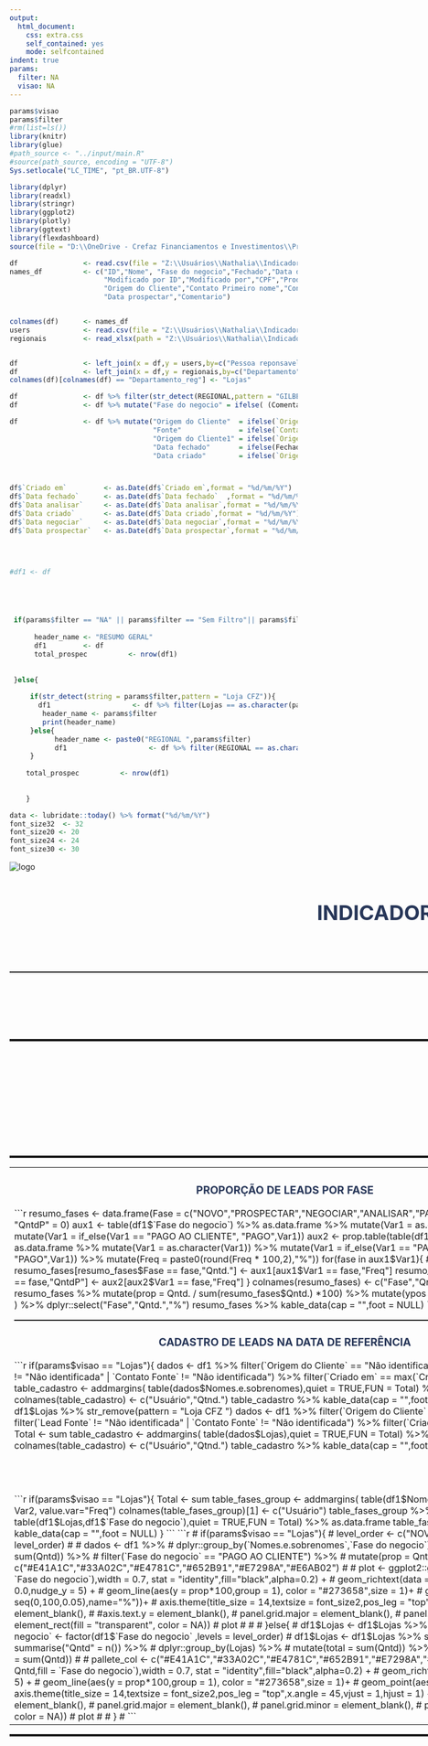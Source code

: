 ```yaml
---
output:
  html_document:
    css: extra.css
    self_contained: yes
    mode: selfcontained
indent: true
params:
  filter: NA
  visao: NA
---
```



<style type="text/css">
.main-container {
  max-width: 1920px;
  margin-left: auto;
  margin-right: auto;
}
</style>


```r
params$visao
params$filter
#rm(list=ls())
library(knitr)
library(glue)
#path_source <- "../input/main.R"
#source(path_source, encoding = "UTF-8")
Sys.setlocale("LC_TIME", "pt_BR.UTF-8")

library(dplyr)
library(readxl)
library(stringr)
library(ggplot2)
library(plotly)
library(ggtext)
library(flexdashboard)
source(file = "D:\\OneDrive - Crefaz Financiamentos e Investimentos\\Projeto_Leads_Bitrix\\Dash_Leads_Britrix_V2\\funcoes.R",encoding = "UTF-8")

df                <- read.csv(file = "Z:\\Usuários\\Nathalia\\IndicadoresVendasBitrix\\report-bitrix.csv",sep = ";")
names_df          <- c("ID","Nome", "Fase do negocio","Fechado","Data de inicio","Pessoa reponsavel ID","Pessoa responsável","Criado em","Modificado em",
                       "Modificado por ID","Modificado por","CPF","Produto Crefaz","Valor do emprestimo","Desafio","Fase automacao","Lead Fonte",
                       "Origem do Cliente","Contato Primeiro nome","Contato sobrenome","Contato Fonte","Data prevista de fechamento","Data negociar","Data analisar",
                       "Data prospectar","Comentario")


colnames(df)      <- names_df
users             <- read.csv(file = "Z:\\Usuários\\Nathalia\\IndicadoresVendasBitrix\\users.xls.csv",sep = ";")   
regionais         <- read_xlsx(path = "Z:\\Usuários\\Nathalia\\IndicadoresVendasBitrix\\regionais.xlsx",sheet = "Planilha1")


df                <- left_join(x = df,y = users,by=c("Pessoa reponsavel ID"="ID"),keep=TRUE,suffix = c("_LEADS","_users"))
df                <- left_join(x = df,y = regionais,by=c("Departamento"="Departamento"),keep=TRUE,suffix = c("_LEADS","_reg"))
colnames(df)[colnames(df) == "Departamento_reg"] <- "Lojas"

df                <- df %>% filter(str_detect(REGIONAL,pattern = "GILBERTO FELICIO") | str_detect(REGIONAL,pattern = "MAYSA CARVALHO") | str_detect(REGIONAL,pattern = "SC"))
df                <- df %>% mutate("Fase do negocio" = ifelse( (Comentario == "") & (`Fase do negocio` == "PROSPECTAR"),"NOVO", `Fase do negocio`))

df                <- df %>% mutate("Origem do Cliente"  = ifelse(`Origem do Cliente` == "","Não identificada",`Origem do Cliente`),
                                   "Fonte"              = ifelse(`Contato Fonte` =="",`Lead Fonte`,`Contato Fonte`),
                                   "Origem do Cliente1" = ifelse(`Origem do Cliente` == "Fonte" & `Contato Fonte` == "" & `Lead Fonte` == "","Fonte (erro de tabulação)",ifelse(Fonte != "","Fonte",`Origem do Cliente`)),
                                   "Data fechado"       = ifelse(Fechado == "Sim",`Data prevista de fechamento`, NA),
                                   "Data criado"        = ifelse(`Origem do Cliente1` == "Fonte"| `Origem do Cliente1` =="Não identificada",NA,`Criado em`))



df$`Criado em`         <- as.Date(df$`Criado em`,format = "%d/%m/%Y")
df$`Data fechado`      <- as.Date(df$`Data fechado`  ,format = "%d/%m/%Y")
df$`Data analisar`     <- as.Date(df$`Data analisar`,format = "%d/%m/%Y")
df$`Data criado`       <- as.Date(df$`Data criado`,format = "%d/%m/%Y")
df$`Data negociar`     <- as.Date(df$`Data negociar`,format = "%d/%m/%Y")
df$`Data prospectar`   <- as.Date(df$`Data prospectar`,format = "%d/%m/%Y")
 



#df1 <- df





 if(params$filter == "NA" || params$filter == "Sem Filtro"|| params$filter =="RESUMO GERAL"){
      
      header_name <- "RESUMO GERAL"
      df1         <- df
      total_prospec          <- nrow(df1)
    
      
 }else{
    
     if(str_detect(string = params$filter,pattern = "Loja CFZ")){
       df1                    <- df %>% filter(Lojas == as.character(params$filter))
        header_name <- params$filter
        print(header_name)
     }else{
           header_name <- paste0("REGIONAL ",params$filter)
           df1                    <- df %>% filter(REGIONAL == as.character(params$filter))
     }
    
    total_prospec          <- nrow(df1)
   
   
    }

data <- lubridate::today() %>% format("%d/%m/%Y")
font_size32  <- 32
font_size20 <- 20
font_size24 <- 24
font_size30 <- 30
```



<div class='parent', style="width: 1920px;"> 


<div class="left"><img src='logo.png' alt='logo'/></div>
<h1  style="color:#273658;font-weight:bold;text-align:center;padding-top:-20px;font-size:36px"> INDICADORES DO FLUXO DE VENDAS DO BITRIX  </h1>
<div class="right" style="color:#273658;font-size:18px;font-weight:bold;text-align:center;">`r data` <br> DATA DE REFERÊNCIA</div>
<hr style="width:100%;text-align:center;margin-left:0;height:2px;color:#652B91;border-width: 1px;">
<h2 style="color:#E4781C;text-align:center;font-weight:bold;font-size:34px"> `r header_name` </h2>
<hr style="width:100%;text-align:center;margin-left:0;height:4px;color:#652B91;border-width: 1px;">




<h1 style="color:#273658;text-align:center;font-weight:bold;font-size:32px">  `r total_prospec`  </h1> 
<h3 style="color:#273658;text-align:center;font-weight:bold;font-size:32px">  Total  </h3>  
<hr style="width:100%;text-align:center;margin-left:0;height:4px;color:#652B91;border-width: 2px;">



<table>
  <tr>
    <td valign="top" style="width: 960px;font-size:`r font_size30`px;">
    
<h3 style='color:#273658;text-align:center;font-weight:bold;'>PROPORÇÃO DE LEADS POR FASE</h3>
    ```r
 resumo_fases           <- data.frame(Fase = c("NOVO","PROSPECTAR","NEGOCIAR","ANALISAR","PAGO","DESAFIO"), Qntd. = 0, "QntdP" = 0)
  
  aux1                   <- table(df1$`Fase do negocio`) %>% as.data.frame %>%
    mutate(Var1 = as.character(Var1)) %>%
    mutate(Var1 = if_else(Var1 == "PAGO AO CLIENTE", "PAGO",Var1))
  
  aux2                   <- prop.table(table(df1$`Fase do negocio`)) %>%
    as.data.frame %>%
    mutate(Var1 = as.character(Var1)) %>%
    mutate(Var1 = if_else(Var1 == "PAGO AO CLIENTE", "PAGO",Var1)) %>%
    mutate(Freq = paste0(round(Freq * 100,2),"%"))
  
  
  for(fase in aux1$Var1){
    #print(fase)
    resumo_fases[resumo_fases$Fase == fase,"Qntd."] <- aux1[aux1$Var1 == fase,"Freq"]
    resumo_fases[resumo_fases$Fase == fase,"QntdP"] <- aux2[aux2$Var1 == fase,"Freq"]
    
  }
  
  colnames(resumo_fases) <- c("Fase","Qntd.","%")
  resumo_fases <- resumo_fases  %>%
    mutate(prop = Qntd. / sum(resumo_fases$Qntd.) *100) %>%
    mutate(ypos = cumsum(prop)- 0.5*prop ) %>%
    dplyr::select("Fase","Qntd.","%")
   

    resumo_fases %>% kable_data(cap = "",foot = NULL)

```
<hr style="width:100%;text-align:center;margin-left:0;height:2px;color:#652B91;border-width: 1px;">
<h3 style='color:#273658;text-align:center;font-weight:bold;'>CADASTRO DE LEADS NA DATA DE REFERÊNCIA</h3>
```r

  if(params$visao == "Lojas"){
      dados <- df1 %>% 
          filter(`Origem do Cliente` == "Não identificada") %>%
          filter(`Lead Fonte` != "Não identificada" | `Contato Fonte` != "Não identificada") %>%
          filter(`Criado em` == max(`Criado em`))
        
       Total <- sum
        table_cadastro <- addmargins( table(dados$Nomes.e.sobrenomes),quiet = TRUE,FUN = Total) %>% as.data.frame
        colnames(table_cadastro) <- c("Usuário","Qtnd.")
        table_cadastro %>% kable_data(cap = "",foot = NULL)
        
    
  }else{
    df1$Lojas <- df1$Lojas %>% str_remove(pattern = "Loja CFZ ")
      dados <- df1 %>% 
          filter(`Origem do Cliente` == "Não identificada") %>%
          filter(`Lead Fonte` != "Não identificada" | `Contato Fonte` != "Não identificada") %>%
          filter(`Criado em` == max(`Criado em`))
        
        Total <- sum
        table_cadastro <- addmargins( table(dados$Lojas),quiet = TRUE,FUN = Total) %>% as.data.frame
        colnames(table_cadastro) <- c("Usuário","Qtnd.")
        table_cadastro  %>% kable_data(cap = "",foot = NULL)
    
    
  }
  

```

    </td>

<td valign="top" style="width: 960px;font-size:`r font_size30`px;">

<h3 style='color:#273658;text-align:center;font-weight:bold;'>PROPORÇÃO E QUANTIDADE DE LEADS PAGOS</h3> 
```r


if(params$visao == "Lojas"){
    
     dados <- df1 %>% 
      dplyr::group_by(`Nomes.e.sobrenomes`,`Fase do negocio`) %>% 
      filter(`Fase do negocio` != "NOVO")  %>% 
      summarise("Qntd" = n()) %>%
      dplyr::group_by(`Nomes.e.sobrenomes`) %>% 
      mutate(total = sum(Qntd)) %>%
      filter(`Fase do negocio` == "PAGO AO CLIENTE")  %>% 
      mutate(prop = (Qntd/total)*100)
    colnames(dados) <- c("Usuário","Fase","Qntd.","Total","Conversão")
    dados  <- dados %>% dplyr::select(`Usuário`,Qntd.,Total,`Conversão`) %>% dplyr::arrange(desc(`Conversão`))
   
    dados  %>% kable_data(cap = "",foot = NULL)
  
}else{
  df1$Lojas <- df1$Lojas %>% str_remove(pattern = "Loja CFZ ")
     dados <- df1 %>% 
      dplyr::group_by(Lojas,`Fase do negocio`) %>% 
      filter(`Fase do negocio` != "NOVO")  %>% 
      summarise("Qntd" = n()) %>%
      dplyr::group_by(Lojas) %>% 
      mutate(total = sum(Qntd)) %>%
      filter(`Fase do negocio` == "PAGO AO CLIENTE")  %>% 
      mutate(prop = (Qntd/total)*100)
    colnames(dados) <- c("Lojas","Fase","Qntd.","Total","Conversão")
    dados  <- dados %>% dplyr::select(Lojas,Qntd.,Total,`Conversão`) %>% dplyr::arrange(desc(`Conversão`))
   
    dados  %>% kable_data(cap = "",foot = NULL)
  
}
 
```
</td>
</tr>
  <tr>
     
<td valign="top"  colspan="3" style="width: 1920;font-size:`r font_size30`px;">
<h3 style='color:#273658;text-align:center;font-weight:bold;'>CONTATO EM CADA FASE</h3>    
```r

  if(params$visao == "Lojas"){
    Total <- sum  
   table_fases_group <- addmargins( table(df1$Nomes.e.sobrenomes,df1$`Fase do negocio`),quiet = TRUE,FUN = Total) %>% as.data.frame
    
   table_fases_group <- reshape2::dcast(table_fases_group, Var1 ~ Var2, value.var="Freq") 
   colnames(table_fases_group)[1] <- c("Usuário")
   table_fases_group %>% kable_data(cap = "",foot = NULL)
        
    
  }else{
    df1$Lojas <- df1$Lojas %>% str_remove(pattern = "Loja CFZ ")
     Total <- sum  
   table_fases_group <- addmargins( table(df1$Lojas,df1$`Fase do negocio`),quiet = TRUE,FUN = Total) %>% as.data.frame
    
   table_fases_group <- reshape2::dcast(table_fases_group, Var1 ~ Var2, value.var="Freq") 
   colnames(table_fases_group)[1] <- c("Lojas")
   table_fases_group %>% kable_data(cap = "",foot = NULL)
    
    
  }
  

```


```r
# if(params$visao == "Lojas"){
#      level_order           <- c("NOVO","PROSPECTAR","NEGOCIAR","ANALISAR","PAGO AO CLIENTE","DESAFIO")
#     df1$`Fase do negocio` <- factor(df1$`Fase do negocio` ,levels = level_order)
#     
#     dados <- df1 %>% 
#       dplyr::group_by(`Nomes.e.sobrenomes`,`Fase do negocio`) %>% 
#       filter(`Fase do negocio` != "NOVO")  %>% 
#       summarise("Qntd" = n()) %>%
#       dplyr::group_by(`Nomes.e.sobrenomes`) %>% 
#       mutate(total = sum(Qntd)) %>%
#       filter(`Fase do negocio` == "PAGO AO CLIENTE")  %>% 
#       mutate(prop = Qntd/total)
#       
#      totals <- dados %>%
#       group_by(`Nomes.e.sobrenomes`) %>%
#       summarize(total = sum(Qntd))
#     
#     pallete_col <- c("#E41A1C","#33A02C","#E4781C","#652B91","#E7298A","#E6AB02")
#    
#     plot <- ggplot2::ggplot(dados, aes(x = reorder(`Nomes.e.sobrenomes`,-`Qntd`), label=Qntd)) +
#       scale_fill_manual(values = pallete_col)+
#       geom_bar(aes( y = Qntd,fill = `Fase do negocio`),width = 0.7, stat = "identity",fill="black",alpha=0.2) +
#       geom_richtext(data = dados,aes(`Nomes.e.sobrenomes`, prop*100,label=paste0("<b>",round(prop*100,2),"</b>"), fill = NULL),color=c("#E4781C"),fontface="bold",nudge_x = 0.0,nudge_y = 5) +
#       geom_line(aes(y = prop*100,group = 1), color = "#273658",size = 1)+
#       geom_point(aes(y = prop*100),color="black",size = 2.2)+
#      scale_y_continuous( name = "Qntd", sec.axis = sec_axis(~./100,breaks = seq(0,100,0.05),name="%"))+
#       axis.theme(title_size = 14,textsize = font_size2,pos_leg = "top",x.angle = 45,vjust = 1,hjust = 1) +
#       labs(x = "",y = "", title ="")+
#       theme(#axis.ticks.x = element_blank(),
#             #axis.text.x = element_blank(),
#             #axis.ticks.y = element_blank(),
#             #axis.text.y = element_blank(),
#             panel.grid.major = element_blank(),
#             panel.grid.minor = element_blank(),
#             panel.border = element_blank(),
#             panel.background = element_rect(fill = "transparent",colour = NA),
#             plot.background = element_rect(fill = "transparent", color = NA))
#     plot
#   
#   
# }else{
#   df1$Lojas <- df1$Lojas %>% str_remove(pattern = "Loja CFZ ")
#      level_order           <- c("NOVO","PROSPECTAR","NEGOCIAR","ANALISAR","PAGO AO CLIENTE","DESAFIO")
#     df1$`Fase do negocio` <- factor(df1$`Fase do negocio` ,levels = level_order)
#     df1$Lojas <- df1$Lojas %>% str_remove(pattern = "Loja CFZ ")
#     dados <- df1 %>% 
#       dplyr::group_by(Lojas,`Fase do negocio`) %>% 
#       filter(`Fase do negocio` != "NOVO")  %>% 
#       summarise("Qntd" = n()) %>%
#       dplyr::group_by(Lojas) %>% 
#       mutate(total = sum(Qntd)) %>%
#       filter(`Fase do negocio` == "PAGO AO CLIENTE")  %>% 
#       mutate(prop = Qntd/total)
#       
#      totals <- dados %>%
#       group_by(Lojas) %>%
#       summarize(total = sum(Qntd))
#     
#     pallete_col <- c("#E41A1C","#33A02C","#E4781C","#652B91","#E7298A","#E6AB02")
#    
#     plot <- ggplot2::ggplot(dados, aes(x = reorder(Lojas,-`Qntd`), label=Qntd)) +
#       scale_fill_manual(values = pallete_col)+
#       geom_bar(aes( y = Qntd,fill = `Fase do negocio`),width = 0.7, stat = "identity",fill="black",alpha=0.2) +
#       geom_richtext(data = dados,aes(Lojas, prop*100,label=paste0("<b>",round(prop*100,2),"</b>"), fill = NULL),color=c("#E4781C"),fontface="bold",nudge_x = 0.0,nudge_y = 5) +
#       geom_line(aes(y = prop*100,group = 1), color = "#273658",size = 1)+
#       geom_point(aes(y = prop*100),color="black",size = 2.2)+
#      scale_y_continuous( name = "Qntd", sec.axis = sec_axis(~./100,breaks = seq(0,100,0.05),name="%"))+
#       axis.theme(title_size = 14,textsize = font_size2,pos_leg = "top",x.angle = 45,vjust = 1,hjust = 1) +
#       labs(x = "",y = "", title ="")+
#       theme(#axis.ticks.x = element_blank(),
#             #axis.text.x = element_blank(),
#             #axis.ticks.y = element_blank(),
#             #axis.text.y = element_blank(),
#             panel.grid.major = element_blank(),
#             panel.grid.minor = element_blank(),
#             panel.border = element_blank(),
#             panel.background = element_rect(fill = "transparent",colour = NA),
#             plot.background = element_rect(fill = "transparent", color = NA))
#     plot
#   
# }
#  
    
```
      </td>
  </tr>
</table>




<hr style="width:100%;text-align:center;margin-left:0;height:4px;color:#652B91;border-width: 2px;">

</div>



